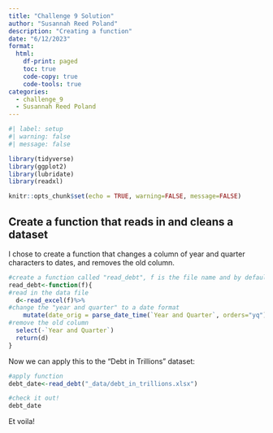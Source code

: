 ```yaml
---
title: "Challenge 9 Solution"
author: "Susannah Reed Poland"
description: "Creating a function"
date: "6/12/2023"
format:
  html:
    df-print: paged
    toc: true
    code-copy: true
    code-tools: true
categories:
  - challenge_9
  - Susannah Reed Poland
---
```


```r
#| label: setup
#| warning: false
#| message: false

library(tidyverse)
library(ggplot2)
library(lubridate)
library(readxl)

knitr::opts_chunk$set(echo = TRUE, warning=FALSE, message=FALSE)
```

## Create a function that reads in and cleans a dataset

I chose to create a function that changes a column of year and quarter characters to dates, and removes the old column. 

```r
#create a function called "read_debt", f is the file name and by default is false
read_debt<-function(f){
#read in the data file
  d<-read_excel(f)%>%
#change the "year and quarter" to a date format
    mutate(date_orig = parse_date_time(`Year and Quarter`, orders="yq"))%>%
#remove the old column
  select(-`Year and Quarter`)
  return(d)
}
```

Now we can apply this to the "Debt in Trillions" dataset: 

```r
#apply function
debt_date<-read_debt("_data/debt_in_trillions.xlsx")

#check it out!
debt_date
```

Et voila! 


